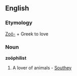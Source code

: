 ==English==

===Etymology===
[[Zoö-]] + Greek to love
===Noun===
'''zoöphilist'''

#A lover of animals - [[Southey]]